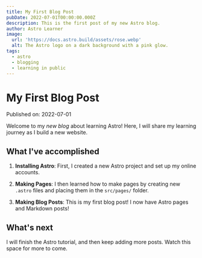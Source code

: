 ```yaml
---
title: My First Blog Post
pubDate: 2022-07-01T00:00:00.000Z
description: This is the first post of my new Astro blog.
author: Astro Learner
image:
  url: 'https://docs.astro.build/assets/rose.webp'
  alt: The Astro logo on a dark background with a pink glow.
tags:
  - astro
  - blogging
  - learning in public
---
```


# My First Blog Post 
Published on: 2022-07-01

Welcome to my _new blog_ about learning Astro! Here, I will share my learning journey as I build a new website.

## What I've accomplished

1. **Installing Astro**: First, I created a new Astro project and set up my online accounts.

2. **Making Pages**: I then learned how to make pages by creating new `.astro` files and placing them in the `src/pages/` folder.

3. **Making Blog Posts**: This is my first blog post! I now have Astro pages and Markdown posts!

## What's next

I will finish the Astro tutorial, and then keep adding more posts. Watch this space for more to come.


